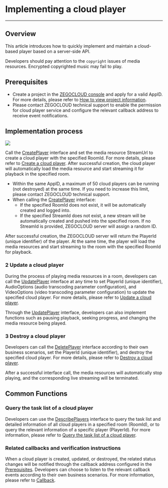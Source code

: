 # Implementing a cloud player

- - -


## Overview

This article introduces how to quickly implement and maintain a cloud-based player based on a server-side API.

<Warning title="Warning">

Developers should pay attention to the `copyright` issues of media resources. Encrypted copyrighted music may fail to play.
</Warning>

## Prerequisites

- Create a project in the [ZEGOCLOUD console](https://console.zegocloud.com/account/login) and apply for a valid AppID. For more details, please refer to [How to view project information](https://docs.zegocloud.com/article/16144).
- Please contact ZEGOCLOUD technical support to enable the permission for cloud player service and configure the relevant callback address to receive event notifications.

## Implementation process

<Frame width="512" height="auto" caption=""><img src="https://storage.zego.im/sdk-doc/Pics/Cloud_player/17723.png" /></Frame>


Call the [CreatePlayer](/cloud-player-server/create-player) interface and set the media resource StreamUrl to create a cloud player with the specified RoomId. For more details, please refer to [Create a cloud player](/cloud-player-server/create-player). After successful creation, the cloud player will automatically load the media resource and start streaming it for playback in the specified room.

<Warning title="Warning">

- Within the same AppID, a maximum of 50 cloud players can be running (not destroyed) at the same time. If you need to increase this limit, please contact ZEGOCLOUD technical support.
- When calling the [CreatePlayer](/cloud-player-server/create-player) interface:
    - If the specified RoomId does not exist, it will be automatically created and logged into.
    - If the specified StreamId does not exist, a new stream will be automatically created and pushed into the specified room. If no StreamId is provided, ZEGOCLOUD server will assign a random ID.
</Warning>

After successful creation, the ZEGOCLOUD server will return the PlayerId (unique identifier) of the player. At the same time, the player will load the media resources and start streaming to the room with the specified RoomId for playback.

### 2 Update a cloud player

During the process of playing media resources in a room, developers can call the [UpdatePlayer](/cloud-player-server/update-player) interface at any time to set PlayerId (unique identifier), AudioOptions (audio transcoding parameter configuration), and VideoOptions (video transcoding parameter configuration) to update the specified cloud player. For more details, please refer to [Update a cloud player](/cloud-player-server/update-player).

Through the [UpdatePlayer](/cloud-player-server/update-player) interface, developers can also implement functions such as pausing playback, seeking progress, and changing the media resource being played.

### 3 Destroy a cloud player

Developers can call the [DeletePlayer](/cloud-player-server/delete-player) interface according to their own business scenarios, set the PlayerId (unique identifier), and destroy the specified cloud player. For more details, please refer to [Destroy a cloud player](/cloud-player-server/delete-player).

After a successful interface call, the media resources will automatically stop playing, and the corresponding live streaming will be terminated.

## Common Functions

### Query the task list of a cloud player

Developers can use the [DescribePlayers](/cloud-player-server/describe-players) interface to query the task list and detailed information of all cloud players in a specified room (RoomId), or to query the relevant information of a specific player (PlayerId). For more information, please refer to [Query the task list of a cloud player](/cloud-player-server/describe-players).

### Related callbacks and verification instructions

When a cloud player is created, updated, or destroyed, the related status changes will be notified through the callback address configured in the [Prerequisites](#prerequisites). Developers can choose to listen to the relevant callback events according to their own business scenarios. For more information, please refer to [Callback](/cloud-player-server/callback/callback).
